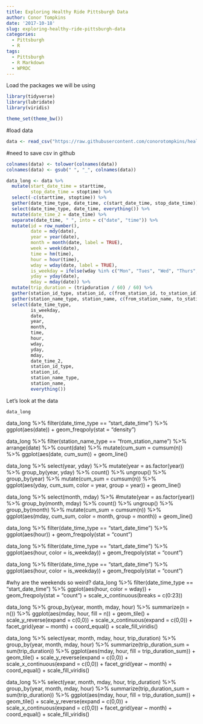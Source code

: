 ```yaml
---
title: Exploring Healthy Ride Pittsburgh Data
author: Conor Tompkins
date: '2017-10-18'
slug: exploring-healthy-ride-pittsburgh-data
categories:
  - Pittsburgh
  - R
tags:
  - Pittsburgh
  - R Markdown
  - WPRDC
---
```


Load the packages we will be using
```r
library(tidyverse)
library(lubridate)
library(viridis)
```

```r
theme_set(theme_bw())
```

#load data
```r
data <- read_csv("https://raw.githubusercontent.com/conorotompkins/healthy_ride/master/data/data_wide.csv")
```

#need to save csv in github
```r
colnames(data) <- tolower(colnames(data))
colnames(data) <- gsub(" ", "_", colnames(data))

data_long <- data %>% 
  mutate(start_date_time = starttime,
         stop_date_time = stoptime) %>%
  select(-c(starttime, stoptime)) %>% 
  gather(date_time_type, date_time, c(start_date_time, stop_date_time)) %>% 
  select(date_time_type, date_time, everything()) %>% 
  mutate(date_time_2 = date_time) %>% 
  separate(date_time, " ", into = c("date", "time")) %>% 
  mutate(id = row_number(),
         date = mdy(date),
         year = year(date),
         month = month(date, label = TRUE),
         week = week(date),
         time = hm(time),
         hour = hour(time),
         wday = wday(date, label = TRUE),
         is_weekday = ifelse(wday %in% c("Mon", "Tues", "Wed", "Thurs", "Fri"), "weekday", "weekend"),
         yday = yday(date),
         mday = mday(date)) %>% 
  mutate(trip_duration = (tripduration / 60) / 60) %>% 
  gather(station_id_type, station_id, c(from_station_id, to_station_id)) %>% 
  gather(station_name_type, station_name, c(from_station_name, to_station_name)) %>% 
  select(date_time_type, 
         is_weekday, 
         date, 
         year,
         month,
         time, 
         hour,
         wday,
         yday,
         mday,
         date_time_2, 
         station_id_type, 
         station_id, 
         station_name_type,
         station_name,
         everything())
```

Let's look at the data
```rpreview
data_long
```


data_long %>% 
  filter(date_time_type == "start_date_time") %>% 
  ggplot(aes(date)) +
  geom_freqpoly(stat = "density")

data_long %>% 
  filter(station_name_type == "from_station_name") %>% 
  arrange(date) %>% 
  count(date) %>% 
  mutate(cum_sum = cumsum(n)) %>% 
  ggplot(aes(date, cum_sum)) +
  geom_line()

data_long %>%
  select(year, yday) %>% 
  mutate(year = as.factor(year)) %>% 
  group_by(year, yday) %>% 
  count() %>% 
  ungroup() %>% 
  group_by(year) %>% 
  mutate(cum_sum = cumsum(n)) %>% 
  ggplot(aes(yday, cum_sum,
             color = year,
             group = year)) +
  geom_line()

data_long %>%
  select(month, mday) %>% 
  #mutate(year = as.factor(year)) %>% 
  group_by(month, mday) %>% 
  count() %>% 
  ungroup() %>% 
  group_by(month) %>% 
  mutate(cum_sum = cumsum(n)) %>% 
  ggplot(aes(mday, cum_sum,
             color = month,
             group = month)) +
  geom_line()

data_long %>% 
  filter(date_time_type == "start_date_time") %>% 
  ggplot(aes(hour)) +
  geom_freqpoly(stat = "count")

data_long %>% 
  filter(date_time_type == "start_date_time") %>% 
  ggplot(aes(hour, color = is_weekday)) +
  geom_freqpoly(stat = "count")

data_long %>% 
  filter(date_time_type == "start_date_time") %>% 
  ggplot(aes(hour, color = is_weekday)) +
  geom_freqpoly(stat = "count")

#why are the weekends so weird?
data_long %>%
  filter(date_time_type == "start_date_time") %>% 
  ggplot(aes(hour, color = wday)) +
  geom_freqpoly(stat = "count") +
  scale_x_continuous(breaks = c(0:23))

data_long %>% 
  group_by(year, month, mday, hour) %>% 
  summarize(n = n()) %>% 
  ggplot(aes(mday, hour, fill = n)) +
  geom_tile() +
  scale_y_reverse(expand = c(0,0)) +
  scale_x_continuous(expand = c(0,0)) +
  facet_grid(year ~ month) +
  coord_equal() +
  scale_fill_viridis()

data_long %>%
  select(year, month, mday, hour, trip_duration) %>% 
  group_by(year, month, mday, hour) %>% 
  summarize(trip_duration_sum = sum(trip_duration)) %>% 
  ggplot(aes(mday, hour, fill = trip_duration_sum)) +
  geom_tile() +
  scale_y_reverse(expand = c(0,0)) +
  scale_x_continuous(expand = c(0,0)) +
  facet_grid(year ~ month) +
  coord_equal() +
  scale_fill_viridis()

data_long %>%
  select(year, month, mday, hour, trip_duration) %>% 
  group_by(year, month, mday, hour) %>% 
  summarize(trip_duration_sum = sum(trip_duration)) %>% 
  ggplot(aes(mday, hour, fill = trip_duration_sum)) +
  geom_tile() +
  scale_y_reverse(expand = c(0,0)) +
  scale_x_continuous(expand = c(0,0)) +
  facet_grid(year ~ month) +
  coord_equal() +
  scale_fill_viridis()